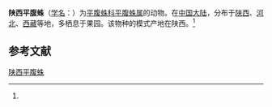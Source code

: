 {{Speciesbox
| name = 陕西平腹蛛
| status = 
| status_system = 
| image = 
| genus = Gnaphosa
| species = schensiensis
| authority = (Schenkel, 1963)<ref name='id14362'>{{cite web| url =http://www.bioinfo.cn/db05/BjdwSpecies.php?action=view&id=14362| title =陕西平腹蛛| work =《中国动物物种编目数据库》| publisher =中国科学院微生物研究所| author =中国科学院动物研究所| accessdate =2009-04-28| deadurl =yes| archiveurl =https://web.archive.org/web/20160305014803/http://www.bioinfo.cn/db05/BjdwSpecies.php?action=view&id=14362| archivedate =2016-03-05}}</ref>
}}

'''陕西平腹蛛'''（[[学名|学名]]：{{lang|la|''Gnaphosa schensiensis''}}）为[[平腹蛛科|平腹蛛科]][[平腹蛛属|平腹蛛属]]的动物。在[[中国大陆|中国大陆]]，分布于[[陕西|陕西]]、[[河北|河北]]、[[西藏|西藏]]等地，多栖息于果园。该物种的模式产地在陕西。<ref name='id14362'/>

== 参考文献 ==
{{reflist}}

{{Wikispecies|Gnaphosa schensiensis}}

[[Category:平腹蛛属|陕西平腹蛛]]


{{蜘蛛小作品}}